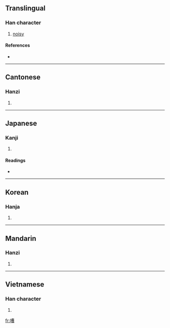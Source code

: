 ==Translingual==

===Han character===
{{Han char|rn=30|rad=口|as=11|sn=14|four=6406<sub>7</sub>|canj=口廿田日 (RTWA)}}

# [[noisy]]

====References====
* {{Han ref|kx=0205.060|dkj=04175|dj=0427.240|hdz=10674.090|uh=5608|ud=22024|bh=B9CB|bd=47563}}

----

==Cantonese==

===Hanzi===
{{yue-hanzi|jyut=|y=chou4}}

# {{defn|Cantonese|sort=口11}}

----

==Japanese==

===Kanji===
{{ja-kanji|grade=|rs=口11}}

# {{defn|Japanese}}

====Readings====
* {{ja-readings|on=[[さう]] (sau), [[そう]] (sō), [[せう]] (seu), [[ぜう]] (zeu)|kun=[[かまびすしい]] (kamabisushii)}}

----

==Korean==

===Hanja===
{{ko-hanja|hangeul=조|rv=jo|mr=cho}}

# {{defn|Korean|sort=口11}}

----

==Mandarin==

===Hanzi===
{{cmn-hanzi|pin=[[cáo]] ([[cao2]])|wg=ts'ao<sup>2</sup>}}

# {{defn|Mandarin|sort=口11}}

----

==Vietnamese==

===Han character===
{{vi-hantu|[[tào]]|rs=口11}}

# {{defn|Vietnamese|sort=口11}}

[[fr:嘈]]